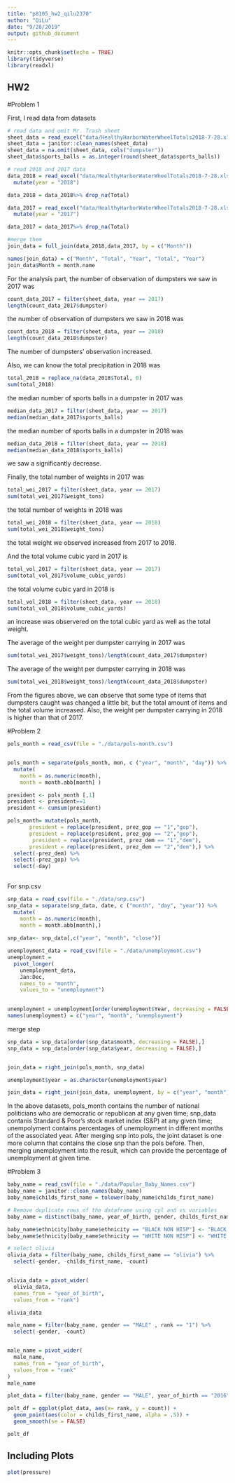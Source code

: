 ```yaml
---
title: "p8105_hw2_qilu2370"
author: "QiLu"
date: "9/28/2019"
output: github_document
---
```


```r
knitr::opts_chunk$set(echo = TRUE)
library(tidyverse)
library(readxl)
```

## HW2

#Problem 1

First, I read data from datasets
```r
# read data and omit Mr. Trash sheet
sheet_data = read_excel("data/HealthyHarborWaterWheelTotals2018-7-28.xlsx", sheet = "Mr. Trash Wheel", range = "A2:N336")
sheet_data = janitor::clean_names(sheet_data)
sheet_data = na.omit(sheet_data, cols("dumpster"))
sheet_data$sports_balls = as.integer(round(sheet_data$sports_balls))
```


```r
# read 2018 and 2017 data
data_2018 = read_excel("data/HealthyHarborWaterWheelTotals2018-7-28.xlsx", sheet = "2018 Precipitation", range = "A2:B14") %>%
  mutate(year = "2018")

data_2018 = data_2018%>% drop_na(Total)

data_2017 = read_excel("data/HealthyHarborWaterWheelTotals2018-7-28.xlsx", sheet = "2017 Precipitation", range = "A2:B14") %>%
  mutate(year = "2017")

data_2017 = data_2017%>% drop_na(Total)

```


```r

#merge them
join_data = full_join(data_2018,data_2017, by = c("Month"))

names(join_data) = c("Month", "Total", "Year", "Total", "Year")
join_data$Month = month.name

```

For the analysis part,
the number of observation of dumpsters we saw in 2017 was
```r
count_data_2017 = filter(sheet_data, year == 2017)
length(count_data_2017$dumpster)
```
the number of observation of dumpsters we saw in 2018 was
```r
count_data_2018 = filter(sheet_data, year == 2018)
length(count_data_2018$dumpster)
```
The number of dumpsters' observation increased.
  
Also, we can know the total precipitation in 2018 was
```r
total_2018 = replace_na(data_2018$Total, 0)
sum(total_2018)
```
  
the median number of sports balls in a dumpster in 2017 was
```r
median_data_2017 = filter(sheet_data, year == 2017)
median(median_data_2017$sports_balls)
```

  
the median number of sports balls in a dumpster in 2018 was
```r
median_data_2018 = filter(sheet_data, year == 2018)
median(median_data_2018$sports_balls)
```
we saw a significantly decrease.
  
Finally, the total number of weights in 2017 was
```r
total_wei_2017 = filter(sheet_data, year == 2017)
sum(total_wei_2017$weight_tons)
```

the total number of weights in 2018 was
```r
total_wei_2018 = filter(sheet_data, year == 2018)
sum(total_wei_2018$weight_tons)
```
the total weight we observed increased from 2017 to 2018.

And the total volume cubic yard in 2017 is
```r
total_vol_2017 = filter(sheet_data, year == 2017)
sum(total_vol_2017$volume_cubic_yards)
```
the total volume cubic yard in 2018 is
```r
total_vol_2018 = filter(sheet_data, year == 2018)
sum(total_vol_2018$volume_cubic_yards)
```
an increase was observered on the total cubic yard as well as the total weight.
  
The average of the weight per dumpster carrying in 2017 was
```r
sum(total_wei_2017$weight_tons)/length(count_data_2017$dumpster)

```
  
The average of the weight per dumpster carrying in 2018 was
```r
sum(total_wei_2018$weight_tons)/length(count_data_2018$dumpster)

```
From the figures above, we can observe that some type of items that dumpsters caught was changed a little bit, but the total amount of items and the total volume increased. Also, the weight per dumpster carrying in 2018 is higher than that of 2017. 
  
  
#Problem 2

```r
pols_month = read_csv(file = "./data/pols-month.csv")


pols_month = separate(pols_month, mon, c ("year", "month", "day")) %>%
  mutate(
    month = as.numeric(month),
    month = month.abb[month] ) 

president <- pols_month [,1]
president <- president==1
president <- cumsum(president)

pols_month= mutate(pols_month, 
       president = replace(president, prez_gop == "1","gop"),
       president = replace(president, prez_gop == "2","gop"),
        president = replace(president, prez_dem == "1","dem"),
       president = replace(president, prez_dem == "2","dem"),) %>%
  select(-prez_dem) %>%
  select(-prez_gop) %>%
  select(-day)
  
```

For snp.csv

```r
snp_data = read_csv(file = "./data/snp.csv")
snp_data = separate(snp_data, date, c ("month", "day", "year")) %>%
  mutate(
    month = as.numeric(month),
    month = month.abb[month],)
  
snp_data<- snp_data[,c("year", "month", "close")]
```



```r
unemployment_data = read_csv(file = "./data/unemployment.csv")
unemployment = 
  pivot_longer(
    unemployment_data, 
    Jan:Dec,
    names_to = "month", 
    values_to = "unemployment") 
  

unemployment = unemployment[order(unemployment$Year, decreasing = FALSE),]
names(unemployment) = c("year", "month", "unemployment")

```

merge step
```r
snp_data = snp_data[order(snp_data$month, decreasing = FALSE),]
snp_data = snp_data[order(snp_data$year, decreasing = FALSE),]


join_data = right_join(pols_month, snp_data)

unemployment$year = as.character(unemployment$year)

join_data = right_join(join_data, unemployment, by = c("year", "month"))
```
  
In the above datasets, pols_month contains the number of national politicians who are democratic or republican at any given time; snp_data contanis Standard & Poor’s stock market index (S&P) at any given time; unempolyment contains percentages of unemployment in different months of the associated year. After merging snp into pols, the joint dataset is one more column that contains the close snp than the pols before. Then, merging unemployment into the result, which can provide the percentage of unemployment at given time. 
  
#Problem 3

```r
baby_name = read_csv(file = "./data/Popular_Baby_Names.csv")
baby_name = janitor::clean_names(baby_name)
baby_name$childs_first_name = tolower(baby_name$childs_first_name)

# Remove duplicate rows of the dataframe using cyl and vs variables
baby_name = distinct(baby_name, year_of_birth, gender, childs_first_nameethnicity, count, rank, .keep_all= TRUE)

baby_name$ethnicity[baby_name$ethnicity == "BLACK NON HISP"] <- "BLACK NON HISPANIC"
baby_name$ethnicity[baby_name$ethnicity == "WHITE NON HISP"] <- "WHITE NON HISPANIC"

# select olivia
olivia_data = filter(baby_name, childs_first_name == "olivia") %>%
  select(-gender, -childs_first_name, -count)


olivia_data = pivot_wider(
  olivia_data, 
  names_from = "year_of_birth", 
  values_from = "rank")

olivia_data
```

```r
male_name = filter(baby_name, gender == "MALE" , rank == "1") %>% 
  select(-gender, -count) 


male_name = pivot_wider(
  male_name,
  names_from = "year_of_birth",
  values_from = "rank"
)
male_name
```


```r
plot_data = filter(baby_name, gender == "MALE", year_of_birth == "2016", ethnicity == "WHITE NON HISPANIC")

polt_df = ggplot(plot_data, aes(x= rank, y = count)) +
  geom_point(aes(color = childs_first_name, alpha = .5)) +
  geom_smooth(se = FALSE)

polt_df
```


## Including Plots



```r
plot(pressure)
```

